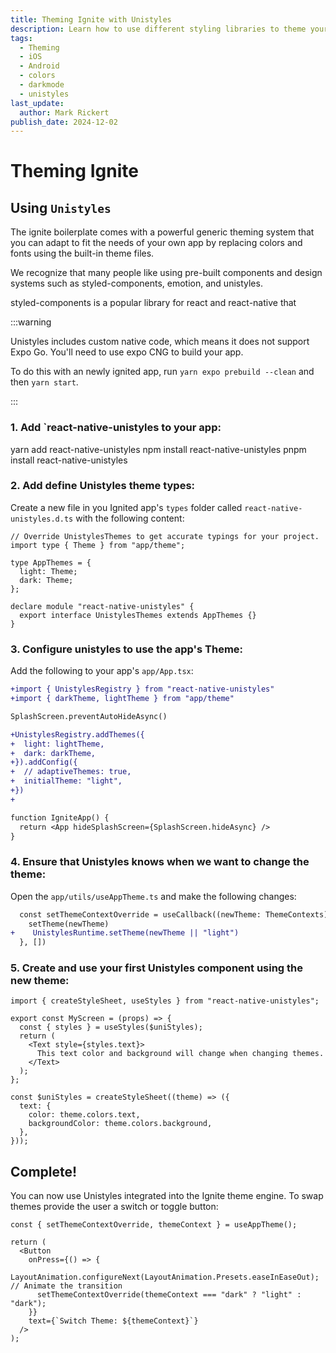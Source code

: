 ```yaml
---
title: Theming Ignite with Unistyles
description: Learn how to use different styling libraries to theme your Ignited app!
tags:
  - Theming
  - iOS
  - Android
  - colors
  - darkmode
  - unistyles
last_update:
  author: Mark Rickert
publish_date: 2024-12-02
---
```



# Theming Ignite

## Using `Unistyles`

The ignite boilerplate comes with a powerful generic theming system that you can adapt to fit the needs of your own app by replacing colors and fonts using the built-in theme files.

We recognize that many people like using pre-built components and design systems such as styled-components, emotion, and unistyles.

styled-components is a popular library for react and react-native that

:::warning

Unistyles includes custom native code, which means it does not support Expo Go. You'll need to use expo CNG to build your app.

To do this with an newly ignited app, run `yarn expo prebuild --clean` and then `yarn start`.

:::

### 1. Add `react-native-unistyles to your app:

<Tabs groupId="operating-systems">
  <TabItem value="yarn" label="Yarn">
    <CodeBlock language="bash">yarn add react-native-unistyles</CodeBlock>
  </TabItem>
  <TabItem value="npm" label="npm">
    <CodeBlock language="bash">npm install react-native-unistyles</CodeBlock>
  </TabItem>
  <TabItem value="pnpm" label="pnpm">
    <CodeBlock language="bash">pnpm install react-native-unistyles</CodeBlock>
  </TabItem>
</Tabs>

### 2. Add define Unistyles theme types:

Create a new file in you Ignited app's `types` folder called `react-native-unistyles.d.ts` with the following content:

```tsx
// Override UnistylesThemes to get accurate typings for your project.
import type { Theme } from "app/theme";

type AppThemes = {
  light: Theme;
  dark: Theme;
};

declare module "react-native-unistyles" {
  export interface UnistylesThemes extends AppThemes {}
}
```

### 3. Configure unistyles to use the app's Theme:

Add the following to your app's `app/App.tsx`:

```diff
+import { UnistylesRegistry } from "react-native-unistyles"
+import { darkTheme, lightTheme } from "app/theme"

SplashScreen.preventAutoHideAsync()

+UnistylesRegistry.addThemes({
+  light: lightTheme,
+  dark: darkTheme,
+}).addConfig({
+  // adaptiveThemes: true,
+  initialTheme: "light",
+})
+

function IgniteApp() {
  return <App hideSplashScreen={SplashScreen.hideAsync} />
}
```

### 4. Ensure that Unistyles knows when we want to change the theme:

Open the `app/utils/useAppTheme.ts` and make the following changes:

```diff
  const setThemeContextOverride = useCallback((newTheme: ThemeContexts) => {
    setTheme(newTheme)
+    UnistylesRuntime.setTheme(newTheme || "light")
  }, [])
```

### 5. Create and use your first Unistyles component using the new theme:

```tsx
import { createStyleSheet, useStyles } from "react-native-unistyles";

export const MyScreen = (props) => {
  const { styles } = useStyles($uniStyles);
  return (
    <Text style={styles.text}>
      This text color and background will change when changing themes.
    </Text>
  );
};

const $uniStyles = createStyleSheet((theme) => ({
  text: {
    color: theme.colors.text,
    backgroundColor: theme.colors.background,
  },
}));
```

## Complete!

You can now use Unistyles integrated into the Ignite theme engine. To swap themes provide the user a switch or toggle button:

```tsx
const { setThemeContextOverride, themeContext } = useAppTheme();

return (
  <Button
    onPress={() => {
      LayoutAnimation.configureNext(LayoutAnimation.Presets.easeInEaseOut); // Animate the transition
      setThemeContextOverride(themeContext === "dark" ? "light" : "dark");
    }}
    text={`Switch Theme: ${themeContext}`}
  />
);
```
